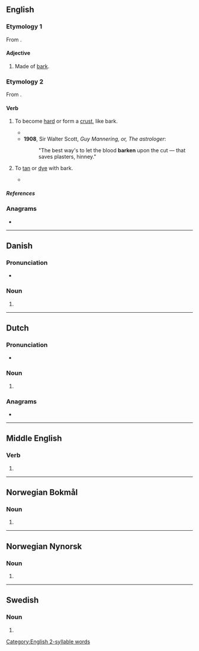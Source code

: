 {{also|Barken}}
==English==

===Etymology 1===
From {{suffix|en|bark|en|pos=adjective}}.

====Adjective====
{{en-adj|-}}

# {{lb|en|poetic}} Made of [[bark]].
#: {{rfquotek|Whittier}}

===Etymology 2===
From {{af|en|bark|-en|pos=verb}}.

====Verb====
{{en-verb}}

# {{lb|en|intransitive|UK|_|dialectal|Scotland}} To become [[hard]] or form a [[crust]], like bark.
#* {{quote-book|year=1828|author=David Macbeth Moir|title=The Life of Mansie Wauch|chapter=|edition=|url=http://www.gutenberg.org/etext/20767
|passage=The poor patient knew at once his master's tongue, and lifting up one of his eyes, the other being stiff and '''barkened''' down, said in a melancholy voice, "Ah, master, do you think I'll get better?"}}
#* '''1908''', Sir Walter Scott, ''Guy Mannering, or, The astrologer'':
#*: "The best way's to let the blood '''barken''' upon the cut — that saves plasters, hinney."
# {{lb|en|transitive|UK|_|dialectal}} To [[tan]] or [[dye]] with bark.
#* {{quote-book|year=1818|author=Sir Walter Scott|title=The Heart of Mid-Lothian, Vol. 1., Illustrated|chapter=|edition=|url=http://www.gutenberg.org/etext/6942
|passage="And it wad far better become ye, Mr. Saddletree," continued his helpmate, "since ye say ye hae skeel o' the law, to try if ye can do onything for Effie Deans, puir thing, that's lying up in the tolbooth yonder, cauld, and hungry, and comfortless--A servant lass of ours, Mr. Butler, and as innocent a lass, to my thinking, and as usefu' in the shop--When Mr. Saddletree gangs out,--and ye're aware he's seldom at hame when there's ony o' the plea-houses open,--poor Effie used to help me to tumble the bundles o' '''barkened''' leather up and down, and range out the gudes, and suit a' body's humours--And troth, she could aye please the customers wi' her answers, for she was aye civil, and a bonnier lass wasna in Auld Reekie.}}

=====References=====
{{R:Century 1911}}
{{Webster 1913}}

===Anagrams===
* {{anagrams|en|a=abeknr|Banker|banker}}

[[Category:English 2-syllable words]]

----

==Danish==

===Pronunciation===
* {{IPA|/barkən/|[ˈb̥ɑːɡ̊n̩]|lang=da}}

===Noun===
{{head|da|noun form|g=c}}

# {{singular definite of|bark|lang=da}}

----

==Dutch==

===Pronunciation===
* {{audio|Nl-barken.ogg|Audio|lang=nl}}

===Noun===
{{head|nl|noun plural form}}

# {{nl-noun form of|pl|bark}}

===Anagrams===
* {{l|nl|braken}}

----

==Middle English==

===Verb===
{{head|enm|verb}}

# {{alt form|lang=enm|berken}}

----

==Norwegian Bokmål==

===Noun===
{{head|nb|noun form|g=m}}

# {{inflection of|bark||definite|s|lang=nb}}

----

==Norwegian Nynorsk==

===Noun===
{{head|nn|noun form|g=m}}

# {{inflection of|bark||definite|s|lang=nn}}

----

==Swedish==

===Noun===
{{head|sv|noun form}}

# {{sv-noun-form-def|bark}}